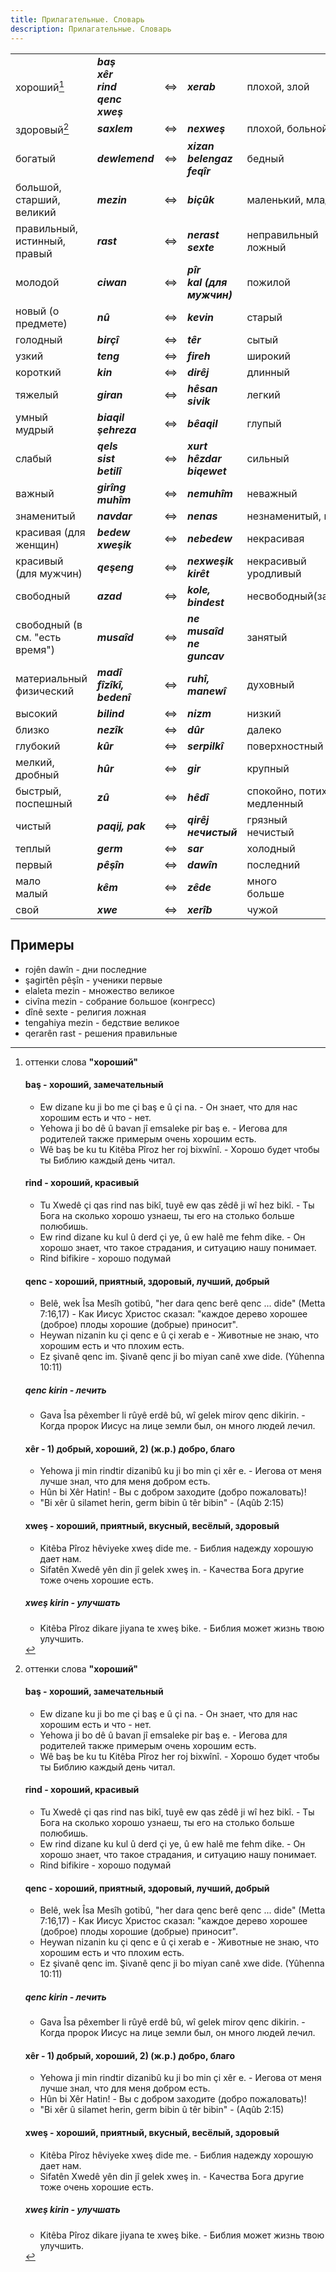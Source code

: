 ```yaml
---
title: Прилагательные. Словарь
description: Прилагательные. Словарь
---
```


||||||
|-|-|-|-|-|
|хороший[^1]|___baş<br/>xêr<br/>rind<br/>qenc<br/>xweş___|⇔|___xerab___|плохой, злой|
|здоровый[^1]|___saxlem___|⇔|___nexweş___|плохой, больной|
|богатый|___dewlemend___|⇔|___xizan<br/>belengaz<br/>feqîr___|бедный|
|большой, старший, великий|___mezin___|⇔|___biçûk___|маленький, младший|
|правильный, истинный, правый|___rast___|⇔|___nerast<br/>sexte___|неправильный<br/>ложный|
|молодой|___ciwan___|⇔|___pîr<br/>kal (для мужчин)___|пожилой|
|новый (о предмете)|___nû___|⇔|___kevin___|старый|
|голодный|___birçî___|⇔|___têr___|сытый|
|узкий|___teng___|⇔|___fireh___|широкий|
|короткий|___kin___|⇔|___dirêj___|длинный|
|тяжелый|___giran___|⇔|___hêsan<br/>sivik___|легкий|
|умный<br/>мудрый|___biaqil<br/>şehreza___|⇔|___bêaqil___|глупый|
|слабый|___qels<br/>sist<br/>betilî___|⇔|___xurt<br/>hêzdar<br/>biqewet___|сильный|
|важный|___girîng<br/>muhîm___|⇔|___nemuhîm___|неважный|
|знаменитый|___navdar___|⇔|___nenas___|незнаменитый, незнакомый|
|красивая (для женщин)|___bedew<br/>xweşik___|⇔|___nebedew___|некрасивая|
|красивый (для мужчин)|___qeşeng___|⇔|___nexweşik___<br/>___kirêt___|некрасивый<br/>уродливый|
|свободный|___azad___|⇔|___kole, bindest___|несвободный(заключенный)|
|свободный (в см. "есть время")|___musaîd___|⇔|___ne musaîd___<br/>___ne guncav___|занятый|
|материальный<br/>физический|___madî___<br/>___fîzîkî, bedenî___|⇔|___ruhî, manewî___|духовный|
|высокий|___bilind___|⇔|___nizm___|низкий|
|близко|___nezîk___|⇔|___dûr___|далеко|
|глубокий|___kûr___|⇔|___serpilkî___|поверхностный|
|мелкий, дробный|___hûr___|⇔|___gir___|крупный|
|быстрый, поспешный|___zû___|⇔|___hêdî___|спокойно, потихоньку, медленный|
|чистый|___paqij, pak___|⇔|___qirêj___<br/>___нечистый___|грязный<br/>нечистый|
|теплый|___germ___|⇔|___sar___|холодный|
|первый|___pêşîn___|⇔|___dawîn___|последний|
|мало<br/>малый|___kêm___|⇔|___zêde___|много<br/>больше|
|свой|___xwe___|⇔|___xerîb___|чужой|

[^1]: оттенки слова __"хороший"__

    #### baş - хороший, замечательный
    * Ew dizane ku ji bo me çi baş e û çi na. - Он знает, что для нас хорошим есть и что - нет.
    * Yehowa ji bo dê û bavan jî emsaleke pir baş e. - Иегова для родителей также примерым очень хорошим есть.
    * Wê baş be ku tu Kitêba Pîroz her roj bixwînî. - Хорошо будет чтобы ты Библию каждый день читал.

    #### rind - хороший, красивый
    * Tu Xwedê çi qas rind nas bikî, tuyê ew qas zêdê ji wî hez bikî. - Ты Бога на сколько хорошо узнаеш, ты его на столько больше полюбишь.
    * Ew rind dizane ku kul û derd çi ye, û ew halê me fehm dike. - Он хорошо знает, что такое страдания, и ситуацию нашу понимает.
    * Rind bifikire - хорошо подумай

    #### qenc - хороший, приятный, здоровый, лучший, добрый
    * Belê, wek Îsa Mesîh gotibû, "her dara qenc berê qenc ... dide" (Metta 7:16,17) - Как Иисус Христос сказал: "каждое дерево хорошее (доброе) плоды хорошие (добрые) приносит".
    * Heywan nizanin ku çi qenc e û çi xerab e - Животные не знаю, что хорошим есть и что плохим есть.
    * Ez şivanê qenc im. Şivanê qenc ji bo miyan canê xwe dide. (Yûhenna 10:11)

    ##### qenc kirin - лечить
    * Gava Îsa pêxember li rûyê erdê bû, wî gelek mirov qenc dikirin. - Когда пророк Иисус на лице земли был, он много людей лечил.

    #### xêr - 1) добрый, хороший, 2) (ж.р.) добро, благо
    * Yehowa ji min rindtir dizanibû ku ji bo min çi xêr e. - Иегова от меня лучше знал, что для меня добром есть.
    * Hûn bi Xêr Hatin! - Вы с добром заходите (добро пожаловать)!
    * "Bi xêr û silamet herin, germ bibin û têr bibin" - (Aqûb 2:15)

    #### xweş - хороший, приятный, вкусный, весёлый, здоровый
    * Kitêba Pîroz hêviyeke xweş dide me. - Библия надежду хорошую дает нам.
    * Sifatên Xwedê yên din jî gelek xweş in. - Качества Бога другие тоже очень хорошие есть.

    ##### xweş kirin - улучшать
    * Kitêba Pîroz dikare jiyana te xweş bike. - Библия может жизнь твою улучшить.

## Примеры

* rojên dawîn - дни последние
* şagirtên pêşîn - ученики первые
* elaleta mezin - множество великое
* civîna mezin - собрание большое (конгресс)
* dînê sexte - религия ложная
* tengahiya mezin - бедствие великое
* qerarên rast - решения правильные
